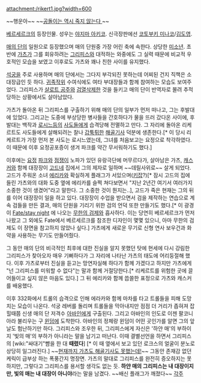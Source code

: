 attachment:/rikert1.jpg?width=600

~~행운아~~ ~~[[고든 프리맨|공돌이는 역시 죽지 않는다 ]]~~

[[베르세르크(만화)|베르세르크]]의 등장인물. 성우는 [[야지마 아키코]]. 신극장판에선 [[코토부키 미나코]]/[[김도영]].

[[매의 단]]의 일원으로 등장했으며 매의 단원중 가장 어린 축에 속한다. 상당한 [[미소년]]. 초반에 [[가츠(베르세르크)|가츠]]가 그를 회유하려는 [[그리피스(베르세르크)|그리피스]]와 대적하는 와중에도 그 실력 때문에 비교적 우호적인 모습을 보였고 이후로도 가츠와 꽤나 친한 사이를 유지했다.

[[석궁]]을 주로 사용하며 매의 단에서는 그다지 부각되진 못하는데 어찌된 건지 직책은 소대장급인 듯 하다. [[귀족]][[작위]] 수여식에도 여타 부대장들과 함께 참여하는 모습도 보여주었다. 그리피스가 [[샬로트 공주]]와 [[섹스|검열삭제]]한 것을 들키고 매의 단이 반역자로 몰려 추적당하는 상황에서도 살아남았다.

가츠가 돌아온 뒤 그리피스를 구출하기 위해 매의 단의 일부가 먼저 떠나고, 그는 후발대에 있었다. 그리고는 도중에 부상당한 병사들을 간호하다가 물을 뜨러 갔다온 사이에, 후발대는 백작과 [[로시느]]등의 [[사도(베르세르크)|사도]]들에게 습격당해 전멸하고 만다. 그 자리에 돌아온 리케르트도 사도들에게 살해되려는 찰나 [[갑툭튀]]한 [[해골기사#s-1|해골기사]] 덕분에 생존한다.[* 이 당시 리케르트가 가장 먼저 본 사도는 로시느였는데, 그녀를 처음보고는 요정으로 착각하였다. 이 때문에 이후 요정공포증이 생겨 파크를 약간 무서워하기도 했다.] 

이후에는 [[요정]] [[파크#s-2|파크]]와 [[점쟁이]] 노파가 있던 유랑극단에 머무르다가, 살아남은 가츠, [[캐스커(베르세르크)|캐스커]]와 함께 대장장이 [[고드#s-1|고드]]네 집에서 그의 제자로 일하며 ~~데릴사위로~~ 살게 되었다. 고드가 주워온 소녀 [[에리카#s-1.2.1|에리카]]와 확실하게 플래그가 서있으며([[키잡]]?)[* 잠시 고드의 집에 들린 가츠와의 대화 도중 옆에 에리카를 슬쩍 쳐다보면서 "지난 2년간 여기서 여러가지 소중한 것이 생겼어"라고 말한다. 그 소중한 것이 뭔지는..], 고드가 죽은 현재는 그의 뒤를 이어 대장장이 일을 하고 있다. 대장장이 수업을 받으면서 검을 제작하는 연습으로 계속 검들을 만든 결과, 매의 단원을 기리기 위한 검의 언덕 또한 만들기도 했다.[* 이 광경이 [[Fate/stay night]] 에 나오는 [[무한의 검제]]와 흡사하다. 이는 당연히 베르세르크가 먼저 나왔고 그 외에도 Fate에서 베르세르크를 참조한 디자인이 몇몇 있으니, 아마 무한의 검제도 이 장면을 참고하지 않았나 싶다.] 가츠에게 새로운 무기로 신형 연사 보우건과 화약을 사용하는 무기도 만들어줬다.

그 동안 매의 단의 비극적인 최후에 대한 진실을 알지 못했던 탓에 현세에 다시 강림한 그리피스가 찾아오자 매우 기뻐하다가 그 자리에 나타난 가츠의 태도에 어리둥절해 했다. 이후 가츠로부터 진실을 듣고는 망연자실해 하다가 함께 가겠다고 하지만 가츠에게 "넌 그리피스를 미워할 수 없다"는 말과 함께 거절당한다.[* 리케르트를 위험한 곳에 끌어들이고 싶지 않은 마음도 있다.] 그 뒤 에리카와 함께 씁쓸한 표정으로 가츠와 캐스커를 배웅했다.

이후 332화에서 트롤의 습격으로 인해 에라카와 함께 마차를 타고 트롤들을 피해 도망치는 모습이 나온다. 석궁 레버를 돌리며 트롤들을 막아내지만 점점 더 거리가 좁혀져 잡힐때쯤 신생 매의 단 저격수 [[아바인]]에게 구출된다. 그리고 아바인의 인도로 이젠 팔코니아라 불리우는 구 [[윈덤]]에 도착한다. 아바인의 정체랑 윈덤이 어떤 곳인가를 알면 그의 앞날도 험난하기만 하다.  그리피스와 조우한 뒤, 그리피스에게 자신은 '하얀 매'의 부하이지 '빛의 매'의 부하가 아니라는 말을 남기고 떠난다. 이때 결별선언을 하면서 그리피스의 [wiki:"싸대기"뺨을 한 대 '''때렸다'''] [* 이 때 옆에서 보고 있던 로크스의 얼굴이 분노로 상당히 일그러진다.] ~~[[나한테 이런 건 네가 처음이야|현재까지 가츠도 해골기사도 못했는데!]]~~ 그동안 존재감 없던 케릭이 급부상 하는 폭풍간지 명장면. 가츠의 말대로 그리피스를 완전히 증오하지는 못하지만, 그렇다고 그리피스를 용서할 생각도 없는 듯. '''하얀 매의 그리피스는 내 대장이지만, 빛의 매는 내 대장이 아니야'''라는 말을 남겼다.   ~~배신 플래그가 깨졌다~~
[[각주]]
